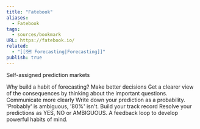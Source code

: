```yaml
---
title: "Fatebook"
aliases:
  - Fatebook
tags:
  - sources/bookmark
URL: https://fatebook.io/
related:
  - "[[🗺️ Forecasting|Forecasting]]"
publish: true
---
```




Self-assigned prediction markets

Why build a habit of forecasting?
Make better decisions
Get a clearer view of the consequences by thinking about the important questions.
Communicate more clearly
Write down your prediction as a probability. 'Probably' is ambiguous, '80%' isn't.
Build your track record
Resolve your predictions as YES, NO or AMBIGUOUS. A feedback loop to develop powerful habits of mind.